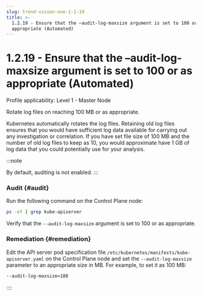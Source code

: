 ```yaml
---
slug: trend-vision-one-1-2-19
title: >-
  1.2.19 - Ensure that the –audit-log-maxsize argument is set to 100 or as
  appropriate (Automated)
---
```

# 1.2.19 - Ensure that the –audit-log-maxsize argument is set to 100 or as appropriate (Automated)

Profile applicability: Level 1 - Master Node

Rotate log files on reaching 100 MB or as appropriate.

Kubernetes automatically rotates the log files. Retaining old log files ensures that you would have sufficient log data available for carrying out any investigation or correlation. If you have set file size of 100 MB and the number of old log files to keep as 10, you would approximate have 1 GB of log data that you could potentially use for your analysis.

:::note

By default, auditing is not enabled.
:::

### Audit {#audit}

Run the following command on the Control Plane node:

```bash
ps -ef | grep kube-apiserver
```

Verify that the `--audit-log-maxsize` argument is set to 100 or as appropriate.

### Remediation {#remediation}

Edit the API server pod specification file `/etc/kubernetes/manifests/kube-apiserver.yaml` on the Control Plane node and set the `--audit-log-maxsize` parameter to an appropriate size in MB. For example, to set it as 100 MB:

```bash
--audit-log-maxsize=100
```
::::
